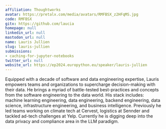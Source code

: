 ```yaml
---
affiliation: Thoughtworks
avatar: https://pretalx.com/media/avatars/RMFBSX_z2HFqMS.jpg
code: RMFBSX
gitx: https://github.com/laucia
homepage: null
linkedin_url: null
mastodon_url: null
name: Lauris Jullien
slug: lauris-jullien
submissions:
- caching-for-jupyter-notebooks
twitter_url: null
website_url: https://ep2024.europython.eu/speaker/lauris-jullien
---
```


Equipped with a decade of software and data engineering expertise, Lauris empowers teams and organizations to supercharge decision-making with their data. He brings a myriad of battle-tested best-practices and concepts from the software engineering to the data world. His stack includes: machine learning engineering, data engineering, backend engineering, data science, infrastructure engineering, and business intelligence. Previously he led teams working on climate tech at Cervest, logistics at Sennder and tackled ad-tech challenges at Yelp. Currently he is digging deep into the data privacy and compliance area in the LLM paradigm.
